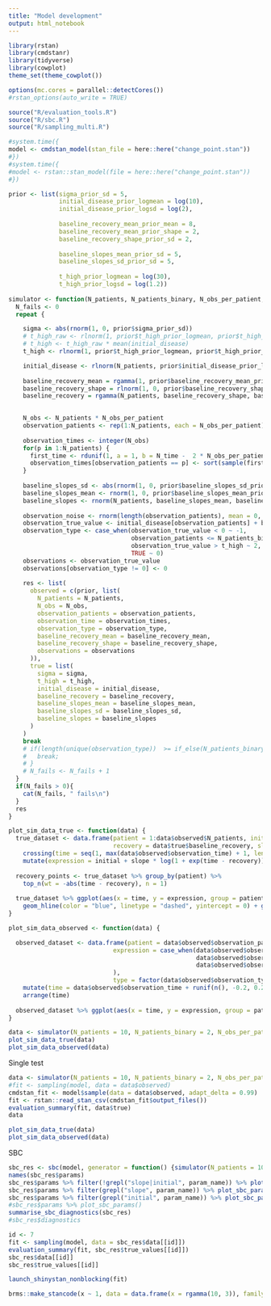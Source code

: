 ---
title: "Model development"
output: html_notebook
---

```{r setup}
library(rstan)
library(cmdstanr)
library(tidyverse)
library(cowplot)
theme_set(theme_cowplot())

options(mc.cores = parallel::detectCores())
#rstan_options(auto_write = TRUE)

source("R/evaluation_tools.R")
source("R/sbc.R")
source("R/sampling_multi.R")
```


```{r}
#system.time({
model <- cmdstan_model(stan_file = here::here("change_point.stan"))
#})
#system.time({
#model <- rstan::stan_model(file = here::here("change_point.stan"))
#})
```


```{r}
prior <- list(sigma_prior_sd = 5,
              initial_disease_prior_logmean = log(10),
              initial_disease_prior_logsd = log(2),
              
              baseline_recovery_mean_prior_mean = 8,
              baseline_recovery_mean_prior_shape = 2,
              baseline_recovery_shape_prior_sd = 2,
              
              baseline_slopes_mean_prior_sd = 5,
              baseline_slopes_sd_prior_sd = 5,
              
              t_high_prior_logmean = log(30),
              t_high_prior_logsd = log(1.2))
              
simulator <- function(N_patients, N_patients_binary, N_obs_per_patient, N_time, prior) {
  N_fails <- 0
  repeat {

    sigma <- abs(rnorm(1, 0, prior$sigma_prior_sd))
    # t_high_raw <- rlnorm(1, prior$t_high_prior_logmean, prior$t_high_prior_logsd)
    # t_high <- t_high_raw * mean(initial_disease)
    t_high <- rlnorm(1, prior$t_high_prior_logmean, prior$t_high_prior_logsd)

    initial_disease <- rlnorm(N_patients, prior$initial_disease_prior_logmean, prior$initial_disease_prior_logsd)
    
    baseline_recovery_mean = rgamma(1, prior$baseline_recovery_mean_prior_shape, prior$baseline_recovery_mean_prior_shape / prior$baseline_recovery_mean_prior_mean);
    baseline_recovery_shape = rlnorm(1, 0, prior$baseline_recovery_shape_prior_sd);
    baseline_recovery = rgamma(N_patients, baseline_recovery_shape, baseline_recovery_shape / baseline_recovery_mean);

        
    N_obs <- N_patients * N_obs_per_patient
    observation_patients <- rep(1:N_patients, each = N_obs_per_patient)
    
    observation_times <- integer(N_obs)
    for(p in 1:N_patients) {
      first_time <- rdunif(1, a = 1, b = N_time -  2 * N_obs_per_patient + 1)
      observation_times[observation_patients == p] <- sort(sample(first_time:(first_time + 2 * N_obs_per_patient - 1), N_obs_per_patient))
    }
    
    baseline_slopes_sd <- abs(rnorm(1, 0, prior$baseline_slopes_sd_prior_sd))
    baseline_slopes_mean <- rnorm(1, 0, prior$baseline_slopes_mean_prior_sd)
    baseline_slopes <- rnorm(N_patients, baseline_slopes_mean, baseline_slopes_sd)
    
    observation_noise <- rnorm(length(observation_patients), mean = 0, sd = sigma)
    observation_true_value <- initial_disease[observation_patients] + baseline_slopes[observation_patients] * log(1 + exp(observation_times - baseline_recovery[observation_patients]))   + observation_noise
    observation_type <- case_when(observation_true_value < 0 ~ -1,
                                  observation_patients <= N_patients_binary ~ 1, #The POS case
                                  observation_true_value > t_high ~ 2,
                                  TRUE ~ 0)
    observations <- observation_true_value
    observations[observation_type != 0] <- 0
  
    res <- list(
      observed = c(prior, list(
        N_patients = N_patients,
        N_obs = N_obs,
        observation_patients = observation_patients,
        observation_time = observation_times,
        observation_type = observation_type,
        baseline_recovery_mean = baseline_recovery_mean,
        baseline_recovery_shape = baseline_recovery_shape,
        observations = observations
      )),
      true = list(
        sigma = sigma,
        t_high = t_high,
        initial_disease = initial_disease,
        baseline_recovery = baseline_recovery,
        baseline_slopes_mean = baseline_slopes_mean,
        baseline_slopes_sd = baseline_slopes_sd,
        baseline_slopes = baseline_slopes
      )
    )
    break
    # if(length(unique(observation_type))  >= if_else(N_patients_binary >= 1, 4, 3)) {
    #   break;
    # }
    # N_fails <- N_fails + 1
  }
  if(N_fails > 0){
    cat(N_fails, " fails\n")
  }
  res
}
```

```{r}
plot_sim_data_true <- function(data) {
  true_dataset <- data.frame(patient = 1:data$observed$N_patients, initial = data$true$initial_disease, 
                             recovery = data$true$baseline_recovery, slope = data$true$baseline_slopes) %>% 
    crossing(time = seq(1, max(data$observed$observation_time) + 1, length.out = 50)) %>%
    mutate(expression = initial + slope * log(1 + exp(time - recovery)))
  
  recovery_points <- true_dataset %>% group_by(patient) %>% 
    top_n(wt = -abs(time - recovery), n = 1)
  
  true_dataset %>% ggplot(aes(x = time, y = expression, group = patient)) + geom_line() + 
    geom_hline(color = "blue", linetype = "dashed", yintercept = 0) + geom_hline(color = "blue", linetype = "dashed", yintercept = data$true$t_high) + geom_point(color = "blue", size = 2, data = recovery_points)
}

plot_sim_data_observed <- function(data) {

  observed_dataset <- data.frame(patient = data$observed$observation_patients, 
                             expression = case_when(data$observed$observation_type <= 0 ~ data$observed$observations,
                                                    data$observed$observation_type == 1 ~ mean(data$observed$observations),
                                                    data$observed$observation_type == 2 ~ max(data$observed$observations)
                             ),
                             type = factor(data$observed$observation_type))  %>%
    mutate(time = data$observed$observation_time + runif(n(), -0.2, 0.2)) %>%
    arrange(time)
  
  observed_dataset %>% ggplot(aes(x = time, y = expression, group = patient, shape = type)) + geom_line() + geom_point()
}

```

```{r}
data <- simulator(N_patients = 10, N_patients_binary = 2, N_obs_per_patient = 3, N_time = 15, prior = prior)
plot_sim_data_true(data)
plot_sim_data_observed(data)

```


Single test

```{r}
data <- simulator(N_patients = 10, N_patients_binary = 2, N_obs_per_patient = 3, N_time = 15, prior = prior)
#fit <- sampling(model, data = data$observed)
cmdstan_fit <- model$sample(data = data$observed, adapt_delta = 0.99)
fit <- rstan::read_stan_csv(cmdstan_fit$output_files())
evaluation_summary(fit, data$true)
data

plot_sim_data_true(data)
plot_sim_data_observed(data)

```

SBC

```{r}
sbc_res <- sbc(model, generator = function() {simulator(N_patients = 10, N_patients_binary = 2, N_obs_per_patient = 3, N_time = 10, prior = prior)}, N_steps = 50, control = list(adapt_delta = 0.95))
names(sbc_res$params)
sbc_res$params %>% filter(!grepl("slope|initial", param_name)) %>% plot_sbc_params()
sbc_res$params %>% filter(grepl("slope", param_name)) %>% plot_sbc_params()
sbc_res$params %>% filter(grepl("initial", param_name)) %>% plot_sbc_params()
#sbc_res$params %>% plot_sbc_params()
summarise_sbc_diagnostics(sbc_res)
#sbc_res$diagnostics
```

```{r}
id <- 7
fit <- sampling(model, data = sbc_res$data[[id]])
evaluation_summary(fit, sbc_res$true_values[[id]])
sbc_res$data[[id]]
sbc_res$true_values[[id]]

launch_shinystan_nonblocking(fit)

```




```{r}
brms::make_stancode(x ~ 1, data = data.frame(x = rgamma(10, 3)), family = Gamma(link = "log"))
```

